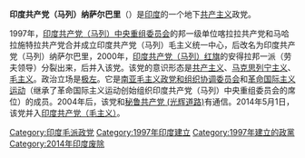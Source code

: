 '''印度共产党（马列）纳萨尔巴里'''（{{lang-en|Communist Party of India (Marxist–Leninist) Naxalbari}}）是[[印度|印度]]的一个地下[[共产主义|共产主义]]政党。

1997年，[[印度共产党（马列）中央重组委员会|印度共产党（马列）中央重组委员会]]的邦一级单位喀拉拉共产党和马哈拉施特拉共产党合并成立印度共产党（马列）毛主义统一中心，后改名为印度共产党（马列）纳萨尔巴里，2000年，[[印度共产党（马列）红旗|印度共产党（马列）红旗]]的安得拉邦一派（劳夫领导）分裂出来，后并入该党。该党的意识形态是[[共产主义|共产主义]]、[[马克思列宁主义|马克思列宁主义]]、[[毛主义|毛主义]]。政治立场是[[极左|极左]]。它是[[南亚毛主义政党和组织协调委员会|南亚毛主义政党和组织协调委员会]]和[[革命国际主义运动|革命国际主义运动]]（继承了革命国际主义运动创始组织印度共产党（马列）中央重组委员会的席位）的成员。2004年后，该党和[[秘鲁共产党_(光辉道路)|秘鲁共产党 (光辉道路)]]有通信。2014年5月1日，该党并入[[印度共产党（毛主义）|印度共产党（毛主义）]]。

{{Communist-party-stub}}
[[Category:印度毛派政党|Category:印度毛派政党]]
[[Category:1997年印度建立|Category:1997年印度建立]]
[[Category:1997年建立的政黨|Category:1997年建立的政黨]]
[[Category:2014年印度废除|Category:2014年印度废除]]